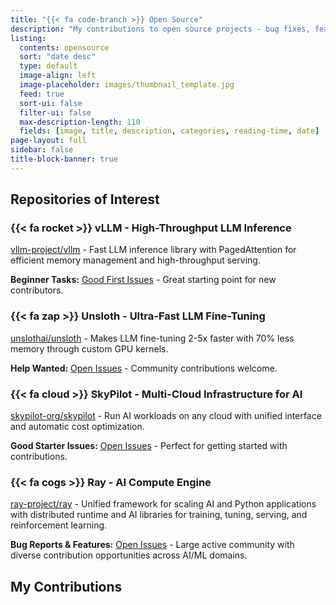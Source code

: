 ```yaml
---
title: "{{< fa code-branch >}} Open Source"
description: "My contributions to open source projects - bug fixes, feature implementations, and issue resolutions across various repositories."
listing:
  contents: opensource
  sort: "date desc"
  type: default
  image-align: left
  image-placeholder: images/thumbnail_template.jpg
  feed: true
  sort-ui: false
  filter-ui: false
  max-description-length: 110
  fields: [image, title, description, categories, reading-time, date]
page-layout: full
sidebar: false
title-block-banner: true
---
```


## Repositories of Interest

### {{< fa rocket >}} vLLM - High-Throughput LLM Inference
[vllm-project/vllm](https://github.com/vllm-project/vllm) - Fast LLM inference library with PagedAttention for efficient memory management and high-throughput serving.

**Beginner Tasks:** [Good First Issues](https://github.com/vllm-project/vllm/issues?q=is%3Aissue%20state%3Aopen%20label%3A%22good%20first%20issue%22) - Great starting point for new contributors.

### {{< fa zap >}} Unsloth - Ultra-Fast LLM Fine-Tuning  
[unslothai/unsloth](https://github.com/unslothai/unsloth) - Makes LLM fine-tuning 2-5x faster with 70% less memory through custom GPU kernels.

**Help Wanted:** [Open Issues](https://github.com/unslothai/unsloth/issues?q=is%3Aissue%20state%3Aopen%20label%3A%22help%20wanted%22) - Community contributions welcome.

### {{< fa cloud >}} SkyPilot - Multi-Cloud Infrastructure for AI
[skypilot-org/skypilot](https://github.com/skypilot-org/skypilot) - Run AI workloads on any cloud with unified interface and automatic cost optimization.

**Good Starter Issues:** [Open Issues](https://github.com/skypilot-org/skypilot/issues?q=is%3Aissue%20state%3Aopen%20label%3A%22good%20starter%20issues%22) - Perfect for getting started with contributions.

### {{< fa cogs >}} Ray - AI Compute Engine  
[ray-project/ray](https://github.com/ray-project/ray) - Unified framework for scaling AI and Python applications with distributed runtime and AI libraries for training, tuning, serving, and reinforcement learning.

**Bug Reports & Features:** [Open Issues](https://github.com/ray-project/ray/issues) - Large active community with diverse contribution opportunities across AI/ML domains.

## My Contributions 